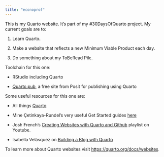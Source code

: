 ```yaml
---
title: "econoprof"
---
```


This is my Quarto website. It's part of my #30DaysOfQuarto project. My current goals are to:

1.  Learn Quarto.

2.  Make a website that reflects a new Minimum Viable Product each day.

3.  Do something about my ToBeRead Pile.

Toolchain for this one:

-   RStudio including Quarto

-   [Quarto.pub](https://quartopub.com/), a free site from Posit for publishing using Quarto

Some useful resources for this one are:

-   All things [Quarto](https://quarto.org)

-   Mine Çetinkaya-Rundel's very useful Get Started guides [here](https://quarto.org/docs/get-started/)

-   Josh French's [Creating Websites with Quarto and Github](https://www.youtube.com/playlist?list=PLkrJrLs7xfbXcEKhTCKRSr2VXH4yiBeXo "A step by step approach that integrates GitHub.") playlist on Youtube.

-   Isabella Velásquez on [Building a Blog with Quarto](https://www.youtube.com/watch?v=CVcvXfRyfE0)

To learn more about Quarto websites visit <https://quarto.org/docs/websites>.
